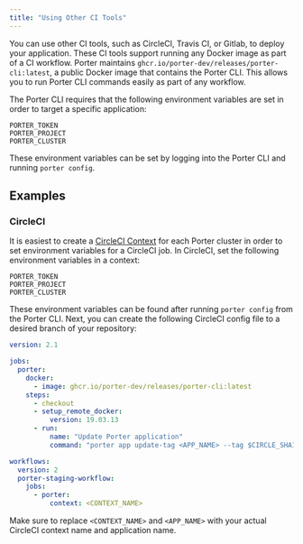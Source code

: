 ```yaml
---
title: "Using Other CI Tools"
---
```


You can use other CI tools, such as CircleCI, Travis CI, or Gitlab, to deploy your application. These CI tools support running any Docker image as part of a CI workflow. Porter maintains `ghcr.io/porter-dev/releases/porter-cli:latest`, a public Docker image that contains the Porter CLI. This allows you to run Porter CLI commands easily as part of any workflow.

The Porter CLI requires that the following environment variables are set in order to target a specific application:

```
PORTER_TOKEN
PORTER_PROJECT
PORTER_CLUSTER

```

These environment variables can be set by logging into the Porter CLI and running `porter config`.

## Examples[](#examples "Direct link to heading")

### CircleCI[](#circleci "Direct link to heading")

It is easiest to create a [CircleCI Context](https://circleci.com/docs/2.0/contexts/) for each Porter cluster in order to set environment variables for a CircleCI job. In CircleCI, set the following environment variables in a context:

```
PORTER_TOKEN
PORTER_PROJECT
PORTER_CLUSTER
```

These environment variables can be found after running `porter config` from the Porter CLI. Next, you can create the following CircleCI config file to a desired branch of your repository:

```yaml
version: 2.1

jobs:
  porter:
    docker:
      - image: ghcr.io/porter-dev/releases/porter-cli:latest
    steps:
      - checkout
      - setup_remote_docker:
          version: 19.03.13
      - run:
          name: "Update Porter application"
          command: "porter app update-tag <APP_NAME> --tag $CIRCLE_SHA1 --stream"

workflows:
  version: 2
  porter-staging-workflow:
    jobs:
      - porter:
          context: <CONTEXT_NAME>

```

Make sure to replace `<CONTEXT_NAME>` and `<APP_NAME>` with your actual CircleCI context name and application name.
